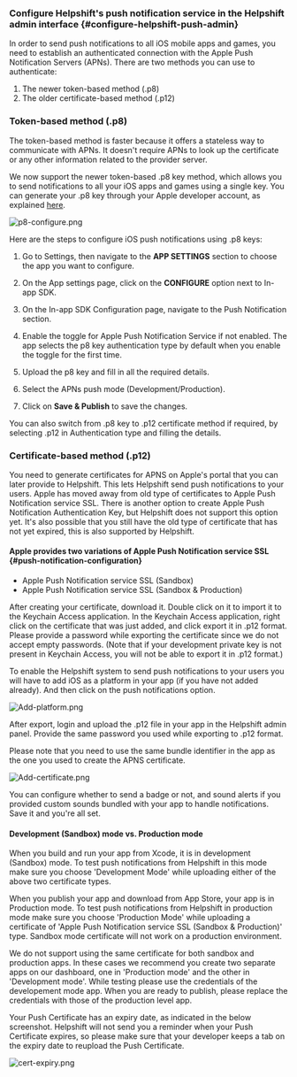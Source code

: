 
### Configure Helpshift's push notification service in the Helpshift admin interface {#configure-helpshift-push-admin}

In order to send push notifications to all iOS mobile apps and games, you need to establish an authenticated connection with the Apple Push Notification Servers (APNs). There are two methods you can use to authenticate:

1. The newer token-based method (.p8)
2. The older certificate-based method (.p12)

### Token-based method (.p8)

The token-based method is faster because it offers a stateless way to communicate with APNs. It doesn't require APNs to look up the certificate or any other information related to the provider server.

We now support the newer token-based .p8 key method, which allows you to send notifications to all your iOS apps and games using a single key. You can generate your .p8 key through your Apple developer account, as explained [here](https://developer.apple.com/documentation/usernotifications/setting_up_a_remote_notification_server/establishing_a_token-based_connection_to_apns).

<Image
  src="/static/books/sdkx_ios/p8-configure.png"
  width="full"
  alt="p8-configure.png"
/>

Here are the steps to configure iOS push notifications using .p8 keys:

1. Go to Settings, then navigate to the **APP SETTINGS** section to choose the app you want to configure.

2. On the App settings page, click on the **CONFIGURE** option next to In-app SDK.

3. On the In-app SDK Configuration page, navigate to the Push Notification section.

4. Enable the toggle for Apple Push Notification Service if not enabled. The app selects the p8 key authentication type by default when you enable the toggle for the first time.

5. Upload the p8 key and fill in all the required details.

6. Select the APNs push mode (Development/Production).

7. Click on **Save & Publish** to save the changes.

<Admonition type="info" title="Note">
  You can also switch from .p8 key to .p12 certificate method if required, by
  selecting .p12 in Authentication type and filling the details.
</Admonition>

### Certificate-based method (.p12)

You need to generate certificates for APNS on Apple's portal that you can later provide to Helpshift. This lets Helpshift send push notifications to your users. Apple has moved away from old type of certificates to Apple Push Notification service SSL. There is another option to create Apple Push Notification Authentication Key, but Helpshift does not support this option yet. It's also possible that you still have the old type of certificate that has not yet expired, this is also supported by Helpshift.

#### Apple provides two variations of Apple Push Notification service SSL {#push-notification-configuration}

- Apple Push Notification service SSL (Sandbox)
- Apple Push Notification service SSL (Sandbox & Production)

After creating your certificate, download it. Double click on it to import it to the Keychain Access application. In the Keychain Access application, right click on the certificate that was just added, and click export it in .p12 format. Please provide a password while exporting the certificate since we do not accept empty passwords. (Note that if your development private key is not present in Keychain Access, you will not be able to export it in .p12 format.)

To enable the Helpshift system to send push notifications to your users you will have to add iOS as a platform in your app (if you have not added already). And then click on the push notifications option.

<Image
  src="/static/books/sdkx_ios/Add-platform.png"
  width="full"
  alt="Add-platform.png"
/>

After export, login and upload the .p12 file in your app in the Helpshift admin panel. Provide the same password you used while exporting to .p12 format.

Please note that you need to use the same bundle identifier in the app as the one you used to create the APNS certificate.

<Image
  src="/static/books/sdkx_ios/Add-certificate.png"
  width="full"
  alt="Add-certificate.png"
/>

You can configure whether to send a badge or not, and sound alerts if you provided custom sounds bundled with your app to handle notifications. Save it and you're all set.

#### Development (Sandbox) mode vs. Production mode

When you build and run your app from Xcode, it is in development (Sandbox) mode. To test push notifications from Helpshift in this mode make sure you choose 'Development Mode' while uploading either of the above two certificate types.

When you publish your app and download from App Store, your app is in Production mode. To test push notifications from Helpshift in production mode make sure you choose 'Production Mode' while uploading a certificate of 'Apple Push Notification service SSL (Sandbox & Production)' type. Sandbox mode certificate will not work on a production environment.

We do not support using the same certificate for both sandbox and production apps. In these cases we recommend you create two separate apps on our dashboard, one in 'Production mode' and the other in 'Development mode'. While testing please use the credentials of the developement mode app. When you are ready to publish, please replace the credentials with those of the production level app.

<Admonition type="info" title="Note">

Your Push Certificate has an expiry date, as indicated in the below screenshot. Helpshift will not send you a reminder when your Push Certificate expires, so please make sure that your developer keeps a tab on the expiry date to reupload the Push Certificate.

</Admonition>

<Image
  src="/static/books/sdkx_ios/cert-expiry.png"
  width="full"
  alt="cert-expiry.png"
/>
